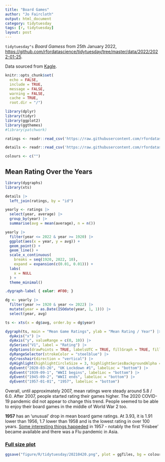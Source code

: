 ```yaml
---
title: "Board Games"
author: "Jo Faircloth"
output: html_document
category: tidytuesday
tags: [r, tidytuesday]
layout: post
---
```


`tidytuesday"s` _Board Gamess_ from 25th January 2022, <https://github.com/rfordatascience/tidytuesday/tree/master/data/2022/2022-01-25>.

Data sourced from [Kagle](https://www.kaggle.com/datasets/jvanelteren/boardgamegeek-reviews?select=2022-01-08.csv).

```r
knitr::opts_chunk$set(
  echo = FALSE,
  include = TRUE,
  message = FALSE,
  warning = FALSE,
  cache = TRUE,
  root.dir = "/")
```

```r
library(dplyr)
library(tidyr)
library(ggplot2)
library(ggthemes)
#library(patchwork)
```

```r
ratings <- readr::read_csv('https://raw.githubusercontent.com/rfordatascience/tidytuesday/master/data/2022/2022-01-25/ratings.csv')

details <- readr::read_csv('https://raw.githubusercontent.com/rfordatascience/tidytuesday/master/data/2022/2022-01-25/details.csv')
```

```r
colours <- c("")
```

## Mean Rating Over the Years

```r
library(dygraphs)
library(xts)

details |>
  left_join(ratings, by = "id")

yearly <- ratings |>
  select(year, average) |>
  group_by(year) |>
  summarise(avg = mean(average), n = n())

yearly |>
  filter(year <= 2022 & year >= 1920) |>
  ggplot(aes(x = year, y = avg)) +
  geom_point() +
  geom_line() +
  scale_x_continuous(
    breaks = seq(1920, 2022, 10),
    expand = expansion(c(0.01, 0.01))) +
  labs(
    x = NULL
  ) +
  theme_minimal()
```

```css
.dygraph-label { color: #F00; }
```

```r
dg <- yearly |>
  filter(year >= 1920 & year <= 2022) |>
  mutate(year = as.Date(ISOdate(year, 1, 1))) |>
  select(year, avg)

ts <- xts(x = dg$avg, order.by = dg$year)

dygraph(ts, main = "Mean Game Ratings", ylab = "Mean Rating / Year") |>
  dyAxis("x") |>
  dyAxis("y", valueRange = c(0, 10)) |>
  dySeries("V1", label = "Rating") |>
  dyOptions(drawPoints = TRUE, labelsUTC = TRUE, fillGraph = TRUE, fillAlpha = 0.2, drawGrid = FALSE, colors = "green", stepPlot = TRUE) |>
  dyRangeSelector(strokeColor = "steelblue") |>
  dyCrosshair(direction = "vertical") |>
  dyHighlight(highlightCircleSize = 3, highlightSeriesBackgroundAlpha = 0.2, hideOnMouseOut = FALSE) |>
  dyEvent("2020-03-26", "UK Lockdown #1", labelLoc = "bottom") |>
  dyEvent("1939-09-1", "WWII begins", labelLoc = "bottom") |>
  dyEvent("1945-09-2", "WWII ends", labelLoc = "bottom") |>
  dyEvent("1957-01-01", "1957", labelLoc = "bottom")
```

Overall, until approximately 2007, mean ratings were steady around 5.8 / 6.0.  After 2007, people started rating their games higher.  The 2020 COVID-19 pandemic did not appear to change this trend.  People seemed to be able to enjoy their board games in the middle of World War 2 too.

**1957** has an 'unusual' drop in mean board game ratings.  At 3.93, it is 1.91 lower than 1956, 1.7 lower than 1958 and is the lowest rating in over 100 years.  [Some interesting things happeded](https://www.thepeoplehistory.com/1957.html) in 1957 - notably the first 'Frisbee' became available and there was a Flu pandemic in Asia.


### <a href="https://raw.githubusercontent.com/misstickles/misstickles.github.io/main/figure/R/tidytuesday/20210420" target="_blank">Full size plot</a>

```r
ggsave("figure/R/tidytuesday/20210420.png", plot = ggTiles, bg = colours["black"], dpi = 300, width = 8, height = 5)
```